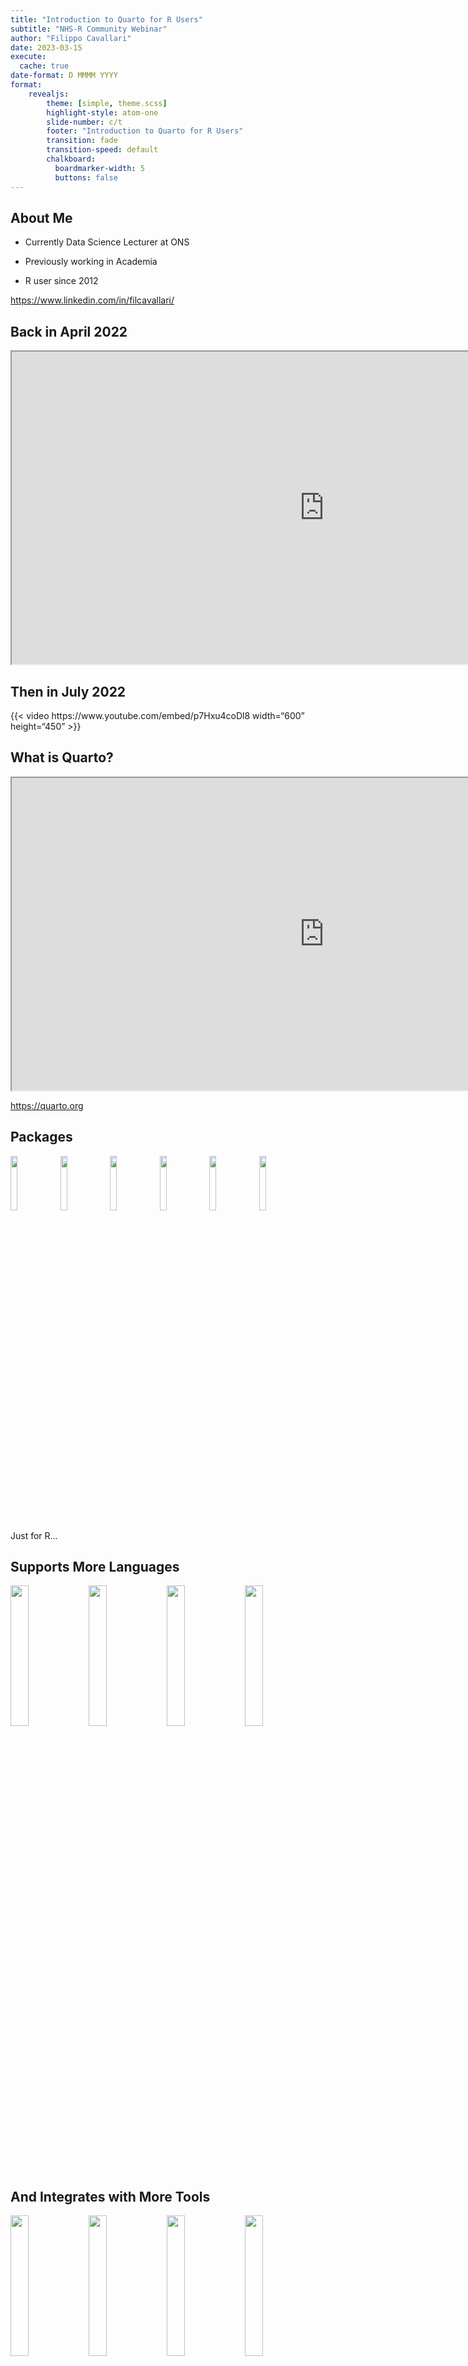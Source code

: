 ```yaml
---
title: "Introduction to Quarto for R Users"
subtitle: "NHS-R Community Webinar"
author: "Filippo Cavallari"
date: 2023-03-15
execute: 
  cache: true
date-format: D MMMM YYYY
format:
    revealjs:
        theme: [simple, theme.scss]
        highlight-style: atom-one
        slide-number: c/t
        footer: "Introduction to Quarto for R Users"
        transition: fade
        transition-speed: default
        chalkboard:
          boardmarker-width: 5
          buttons: false
---
```


## About Me

::::{layout="[[-1], [1], [-1]]"}
+ Currently Data Science Lecturer at ONS

+ Previously working in Academia

+ R user since 2012
::::

[https://www.linkedin.com/in/filcavallari/](https://www.linkedin.com/in/filcavallari/)

## Back in April 2022

```{=html}
<center>
<iframe width="1000" height="500" src="https://www.apreshill.com/blog/2022-04-we-dont-talk-about-quarto/" title="We Don't Talk About Quarto"></iframe>
</center>
```

## Then in July 2022

::::{layout="[[-1], [-1, 10, -1], [-1]]"}
{{< video https://www.youtube.com/embed/p7Hxu4coDl8 width="600" height="450" >}}
::::

## What is Quarto? {auto-animate=true}

```{=html}
<center>
<iframe width="1000" height="500" src="https://quarto.org" title="Quarto Website"></iframe>
</center>
```

::: aside
<https://quarto.org>
:::

## Packages

::::{layout="[[-1], [1], [-1]]"}
![](images/rmarkdown.png){width=15%}
![](images/bookdown.png){width=15%}
![](images/blogdown.png){width=15%}
![](images/pagedown.png){width=15%}
![](images/distill.png){width=15%}
![](images/xaringan.png){width=15%}
:::

Just for R...

## Supports More Languages

::::{layout="[[-1], [1], [-1]]"}
![](images/R_logo.png){width=24%}
![](images/Python-logo-notext.png){width=24%}
![](images/Julia_Programming_Language_Logo.png){width=24%}
![](images/observable.png){width=24%}
:::

## And Integrates with More Tools

::::{layout="[[-1], [1], [-1]]"}
![](images/rstudio-logo.png){width=24%}
![](images/vscode-logo.png){width=24%}
![](images/jupyter-logo.png){width=24%}
![](images/neovim-logo.svg){width=24%}
:::

## Quarto is a CLI

Quarto is a **command line interface** that takes in input plain text formats
(e.g. `.md`, `.Rmd`, `.qmd`) or `.ipynb` and transforms them in a variety of
formats:

:::{.incremental}
+ Documents (Word, PDF, HTML, Open Office)
+ Presentations (Revealjs, PowerPoint, Beamer)
+ Websites (including blogs and books)
+ more 
:::

## Philosophy

::::{layout="[[-1], [1], [-1]]"}
_Any_ language, _any_ format, _same_ syntax.
:::

```bash
#| eval: false
#| echo: true
quarto render document.qmd
```


## How?

::::{layout="[[1], [-1], [1], [-1], [1], [-1]]"}
If we have experience with RMarkdown, then many things will sound familiar.

First, we provide metadata using a YAML header:

:::: {.columns}

::: {.column width="33%"}
```yaml
---
title: "Untitled"
format: html
---
```
:::

::: {.column width="34%"}
```yaml
---
title: "Untitled"
format: pdf
---
```
:::

::: {.column width="33%"}
```yaml
---
title: "Untitled"
format: docx
---
```
:::

::::

::::

## Body

Then we insert text and chunks of code as usual.

````code
Some insights from penguins.

```{{r}}
library(tidyverse)
library(palmerpenguins)

glimpse(penguins)

penguins |> 
    count(species)
```
````

## Formatting

+-----------------------------------+-------------------------------+
| Markdown Syntax                   | Output                        |
+===================================+===============================+
|     *italics* and **bold**        | *italics* and **bold**        |
+-----------------------------------+-------------------------------+
|     superscript^2^ / subscript~2~ | superscript^2^ / subscript~2~ |
+-----------------------------------+-------------------------------+
|     ~~strikethrough~~             | ~~strikethrough~~             |
+-----------------------------------+-------------------------------+
|     `verbatim code`               | `verbatim code`               |
+-----------------------------------+-------------------------------+

## Headings {.scrollable}

+---------------------+-----------------------------------+
| Markdown Syntax     | Output                            |
+=====================+===================================+
|     # Header 1      | # Header 1 {.heading-output}      |
+---------------------+-----------------------------------+
|     ## Header 2     | ## Header 2 {.heading-output}     |
+---------------------+-----------------------------------+
|     ### Header 3    | ### Header 3 {.heading-output}    |
+---------------------+-----------------------------------+
|     #### Header 4   | #### Header 4 {.heading-output}   |
+---------------------+-----------------------------------+
|     ##### Header 5  | ##### Header 5 {.heading-output}  |
+---------------------+-----------------------------------+
|     ###### Header 6 | ###### Header 6 {.heading-output} |
+---------------------+-----------------------------------+

## Markdown Basics

Most of the markdown you know is still the same and relevant.

You can

+ Create lists
+ Tables
+ Equations
+ ...

For a complete reference see [Markdown Basics](https://quarto.org/docs/authoring/markdown-basics.html).

## Equations {.scrollable .smaller}

For equations you can use `$` or `$$` to include Latex syntax

$$
\begin{split}
\frac{\partial\mathcal{L}}{\partial\beta_1} &=
-\frac{1}{N}
\sum_{i=1}^N \left[ \frac{y^{(i)}}{\hat{y}^{(i)}} \hat{y}^{(i)} (1 - \hat{y}^{(i)}) x^{(i)} -
\frac{1 - y^{(i)}}{1 - \hat{y}^{(i)}}  \hat{y}^{(i)} (1 - \hat{y}^{(i)}) x^{(i)} \right] \\
&= -\frac{1}{N}
\sum_{i=1}^N \left[ y^{(i)} (1 - \hat{y}^{(i)}) x^{(i)} - (1 - y^{(i)}) \hat{y}^{(i)} x^{(i)} \right] \\
&= \frac{1}{N} \sum_{i=1}^N \left( \hat{y}^{(i)} - y^{(i)} \right) x^{(i)}
\end{split}
$$

````code
$$
\begin{split}
\frac{\partial\mathcal{L}}{\partial\beta_1} &=
-\frac{1}{N}
\sum_{i=1}^N \left[ \frac{y^{(i)}}{\hat{y}^{(i)}} \hat{y}^{(i)} (1 - \hat{y}^{(i)}) x^{(i)} -
\frac{1 - y^{(i)}}{1 - \hat{y}^{(i)}}  \hat{y}^{(i)} (1 - \hat{y}^{(i)}) x^{(i)} \right] \\
&= -\frac{1}{N}
\sum_{i=1}^N \left[ y^{(i)} (1 - \hat{y}^{(i)}) x^{(i)} - (1 - y^{(i)}) \hat{y}^{(i)} x^{(i)} \right] \\
&= \frac{1}{N} \sum_{i=1}^N \left( \hat{y}^{(i)} - y^{(i)} \right) x^{(i)}
\end{split}
$$
````

## Diagrams

```mermaid
%%| fig-width: 6
flowchart LR
  A[A] --> B{B}
  B --> C(C)
```

````code
```mermaid
%%| fig-width: 6
flowchart LR
  A[A] --> B{B}
  B --> C(C)
```
````

See [here](https://quarto.org/docs/authoring/diagrams.html) for more about
diagrams with mermaid.

## Callout Blocks

:::: {.columns}

::: {.column}

::: {.callout-note}
Callout blocks are available by default
:::

::: {.callout-tip}
Simple syntax to include them
````code
::: {.callout-note}
Callout blocks are available by default
:::
````
:::

:::

::: {.column}

::: {.callout-important collapse="true"}
## 5 options

+ note
+ warning
+ important
+ tip
+ caution

:::

:::

::::

## Code Chunks Options

Are specified within comments at the top of a block

````code
Some insights from penguins.

```{{r}}
#| label: species analysis
#| echo: true
library(tidyverse)
library(palmerpenguins)

glimpse(penguins)

penguins |> 
    count(species)
```
````

## Output Graphs

```r
#| echo: true
#| fig-pos: center
library(tidyverse)

x <- seq(from = -4, to = 4, by = 0.1)

tibble(x = x, y = map_dbl(x, \(x) (x - 2) * (x + 3) * (x - 1))) |> 
    ggplot(mapping = aes(x = x, y = y)) +
    geom_line(linewidth = 1.5, col = "dodgerblue") +
    theme_classic(base_size = 22) +
    theme(axis.title = element_text(hjust = 1))
```

## Tabsets

::: {.panel-tabset}
### Code
```r
#| echo: true
#| eval: false
library(tidyverse)

x <- seq(from = -4, to = 4, by = 0.1)

tibble(x = x, y = map_dbl(x, \(x) (x - 2) * (x + 3) * (x - 1))) |> 
    ggplot(mapping = aes(x = x, y = y)) +
    geom_line(linewidth = 1.5, col = "dodgerblue") +
    theme_classic(base_size = 22) +
    theme(axis.title = element_text(hjust = 1))
```

### Graph
```r
#| echo: false
#| fig-pos: center
library(tidyverse)

x <- seq(from = -4, to = 4, by = 0.1)

tibble(x = x, y = map_dbl(x, \(x) (x - 2) * (x + 3) * (x - 1))) |> 
    ggplot(mapping = aes(x = x, y = y)) +
    geom_line(linewidth = 1.5, col = "dodgerblue") +
    theme_classic(base_size = 22) +
    theme(axis.title = element_text(hjust = 1))
```

### Tabset

We can divide the content in different tabs using
````code
::: {.panel-tabset}

### One

### Two

### Three
:::
````
:::

## Another Example {.smaller}

::: {.panel-tabset}

### Data

```r
#| echo: false
set.seed(2022)
data <- tibble(x = 1:10, y = 3*(1:10) + 2 + rnorm(10, sd = 2))

data |> 
    ggplot(mapping = aes(x = x, y = y)) +
    geom_point(size = 5) +
    scale_x_continuous(breaks = seq(0,10,2)) +
    scale_y_continuous(limits = c(0, 33)) +
    theme_classic(base_size = 22) +
    theme(axis.title = element_text(hjust=1))

plot <- function(data, slope, intercept, col) {
    loss <- data |> 
        mutate(loss = (y - intercept - slope * x)^2/2) |> 
        summarise(loss = mean(loss)) |> 
        pull()
    
    data |> 
        ggplot(mapping = aes(x = x, y = y)) +
        geom_abline(mapping = aes(slope = slope, intercept = intercept), linewidth = 1.5, col = col) +
        geom_point(size = 5) +
        geom_segment(mapping = aes(x = x, y = y, xend = x, yend = intercept + slope * x)) +
        scale_x_continuous(breaks = seq(0,10,2)) +
        scale_y_continuous(limits = c(0, 33)) +
        theme_classic(base_size = 22) +
        theme(axis.title = element_text(hjust=1)) +
        annotate("text", x = 2.5, y = 3, size = 5, label = paste0("loss = ", round(loss, digits = 2)))
}
```

### Brown

```r
#| echo: false
plot(data, 1, 5, "brown")
```

### Golden

```r
#| echo: false
plot(data, 2, 10, "darkgoldenrod")
```

### Orchid

```r
#| echo: false
plot(data, -1, 25, "darkorchid")
```

### Sea Green

```r
#| echo: false
plot(data, -3, 30, "mediumseagreen")
```

### Tomato

```r
#| echo: false
plot(data, 2.5, 0, "tomato")
```

### Tan

```r
#| echo: false
plot(data, 3, 0.05, "tan")
```

### Best

```r
#| echo: false
plot(data, 3.14540738, 0.07284628, "dodgerblue")
```
:::

## Or Create a Sequence of Graphs

```r
#| fig-align: center
source("logistic_regression.R")

dataset |>
    ggplot(mapping = aes(x = x, y = y)) +
    geom_point(size = 4, alpha = 0.1) +
    theme_bw()
```

## Simulation $n = 1$

```r
#| layout-align: center
plot(1)
```

## Simulation $n = 2$

```r
#| layout-align: center
plot(2)
```

## Simulation $n = 3$

```r
#| layout-align: center
plot(3)
```

## Simulation $n = 10$

```r
#| layout-align: center
plot(10)
```

## Simulation $n = 20$

```r
#| layout-align: center
plot(20)
```

## Simulation $n = 30$

```r
#| layout-align: center
plot(30)
```

## Simulation $n = 100$

```r
#| layout-align: center
plot(100)
```

## Simulation $n = 200$

```r
#| layout-align: center
plot(200)
```

## Simulation $n = 300$

```r
#| layout-align: center
plot(300)
```

## Simulation $n = 500$

```r
#| layout-align: center
plot(500)
```

## Simulation $n = 1000$

```r
#| layout-align: center
plot(1000)
```

## Simulation $n = 1500$

```r
#| layout-align: center
plot(1500)
```

## Simulation $n = 2000$

```r
#| layout-align: center
plot(2000)
```

## Simulation $n = 2500$

```r
#| layout-align: center
plot(2500)
```

## Simulation $n = 3000$

```r
#| layout-align: center
plot(3000)
```

## Simulation $n = 3500$

```r
#| layout-align: center
plot(3500)
```

## Simulation $n = 4000$

```r
#| layout-align: center
plot(4000)
```

## Simulation $n = 4500$

```r
#| layout-align: center
plot(4500)
```

## Simulation $n = 5000$

```r
#| layout-align: center
plot(5000)
```

## Presentations {chalkboard-buttons="true"}

Create `revealjs` presentations

````yaml
---
title: "Presentation"
format: revealjs
---
````

## Presentations {.scrollable .smaller}

+ Navigation Menu
+ Overview Mode
+ Slide Zoom (`Alt + click` on Windows, `Ctlr + click` on Linux)
+ Slide Numbers

````yaml
---
title: "Presentation"
format:
    revealjs:
        slide-number: c/t
---
````

+ [Preview Links](https://nhsrcommunity.com/){preview-link="true"}
+ Chalkboard for all or just some slides

## Some Options Worth Knowing

+ cache (any format)

````yaml
title: "Document"
format: html
execute: 
    cache: true / false / refresh
````

+ embed resources (`html` and `revealjs`)

````yaml
---
title: "Presentation"
format:
    revealjs:
        embed-resources: true
---
````

## Other Projects

```code
$ quarto help create-project

  Usage:   quarto create-project [dir]
  Version: 1.2.335

  Description:

    Create a project for rendering multiple documents

  Options:

    -h, --help                   - Show this help.
    --title          <title>     - Project title
    --type           <type>      - Project type (book, default, website)
    --template       <type>      - Use a specific project template
    --engine         <engine>    - Use execution engine (markdown, jupyter, knitr)
    --editor         <editor>    - Default editor for project ('source' or 'visual')
    --with-venv      [packages]  - Create a virtualenv for this project
    --with-condaenv  [packages]  - Create a condaenv for this project
    --no-scaffold                - Don't create initial project file(s)
    --log            <level>     - Path to log file
    --log-level      <level>     - Log level (info, warning, error, critical)
    --log-format     <format>    - Log format (plain, json-stream)
    --quiet                      - Suppress console output.
    --profile                    - Active project profile(s)

  Commands:

    help  [command]  - Show this help or the help of a sub-command.

  Examples:

    Create a project in the current directory:         quarto create-project
    Create a project in the 'myproject' directory:     quarto create-project myproject
    Create a website project:                          quarto create-project mysite --type website
    Create a blog project:                             quarto create-project mysite --type website --template blog
    Create a book project:                             quarto create-project mybook --type book
    Create a website project with jupyter:             quarto create-project mysite --type website --engine jupyter
    Create a website project with jupyter + kernel:    quarto create-project mysite --type website --engine jupyter:python3
    Create a book project with knitr:                  quarto create-project mybook --type book --engine knitr
    Create jupyter project with virtualenv:            quarto create-project myproject --engine jupyter --with-venv
    Create jupyter project with virtualenv + packages: quarto create-project myproject --engine jupyter --with-venv pandas,matplotlib
    Create jupyter project with condaenv :             quarto create-project myproject --engine jupyter --with-condaenv
    Create jupyter project with condaenv + packages:   quarto create-project myproject --engine jupyter --with-condaenv pandas,matplotlib
```

## My Projects with Quarto {.smaller}

::::{layout="[[-1], [1], [1],[1],[1],[1],[-1]]"}
Current:

+ Currently Reviewing teaching material (ONS)

+ Creating new learning resources (ONS)

    - [Introduction to Machine Learning](https://filippocavallari.github.io/Intro_ML/)
    - [Understanding Gradient Descent](https://filippocavallari.github.io/gradient_descent/)

+ Delivering for NHS (with Penny Holborn)

    - Fundamentals of Data Science
    - Fundamentals of Machine Learning
    
To do:

+ My blog
::::

## Resources that I Found Useful {.smaller}

+ [Quarto Website](https://quarto.org/){preview-link="true"}

+ [Quarto Gallery](https://quarto.org/docs/gallery/){preview-link="true"}

+ [A Quarto tip a day](https://mine-cetinkaya-rundel.github.io/quarto-tip-a-day/){preview-link="true"} Mine Çetinkaya-Rundel

+ [Awesome Quarto](https://github.com/mcanouil/awesome-quarto){preview-link="true"} Mickaël Canouil

+ [The ultimate guide to starting a Quarto blog](https://albert-rapp.de/posts/13_quarto_blog_writing_guide/13_quarto_blog_writing_guide.html){preview-link="true"} Albert Rapp 

+ [6 Productivity Hacks for Quarto](https://posit.co/blog/6-productivity-hacks-for-quarto/){preview-link="true"}  Tom Mock and Isabella Velásquez

+ [R for Data Science - Communicate](https://r4ds.hadley.nz/communicate.html){preview-link="true"} Hadley Wickham, Mine Çetinkaya-Rundel, and Garrett Grolemund

> This edition of the book has been written in Quarto, and it’s clearly the tool of the future.

# Thank You!
Questions?